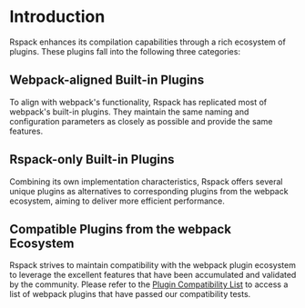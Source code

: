 # Introduction

Rspack enhances its compilation capabilities through a rich ecosystem of plugins. These plugins fall into the following three categories:

## Webpack-aligned Built-in Plugins

To align with webpack's functionality, Rspack has replicated most of webpack's built-in plugins. They maintain the same naming and configuration parameters as closely as possible and provide the same features.

## Rspack-only Built-in Plugins

Combining its own implementation characteristics, Rspack offers several unique plugins as alternatives to corresponding plugins from the webpack ecosystem, aiming to deliver more efficient performance.

## Compatible Plugins from the webpack Ecosystem

Rspack strives to maintain compatibility with the webpack plugin ecosystem to leverage the excellent features that have been accumulated and validated by the community. Please refer to the [Plugin Compatibility List](/guide/compatibility/plugin) to access a list of webpack plugins that have passed our compatibility tests.

